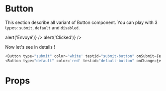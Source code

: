 
<Meta title="Atoms|Button" component={Button} />

# Button

This section describe all variant of Button component. You can play with 3 types: `submit`, `default` and `disabled`.

<div style={{ display: 'flex', justifyContent: 'space-between', width: '600px',backgroundColor: '#140C0B', padding: '20px' }}>
    <Submit onSubmit={e => alert('Envoyé')} />
    <Default onChange={e => alert('Clicked')} />
    <Disabled />
</div>

Now let's see in details !

```javascript
<Button type="submit" color='white' testid="submit-button" onSubmit={e => alert('Envoyé')}>Envoyer</Button>
<Button type="default" color='red' testid="default-button" onChange={e => alert('Envoyé')}>Envoyer</Button>

```

# Props

<Props of={Button} />